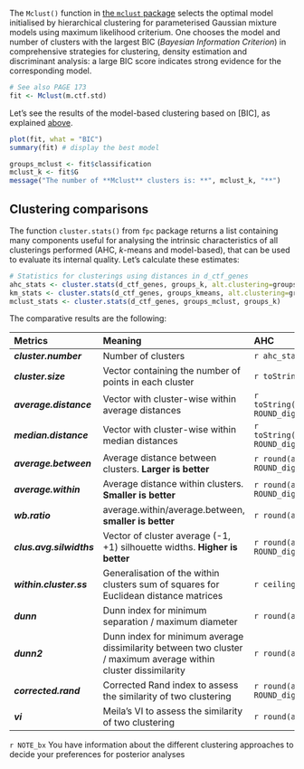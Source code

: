 
The `Mclust()` function in [the `mclust` package](https://mclust-org.github.io/mclust/articles/mclust.html) selects the optimal model initialised by hierarchical clustering for parameterised Gaussian mixture models using maximum likelihood criterium. One chooses the model and number of clusters with the largest BIC (_Bayesian Information Criterion_) in comprehensive strategies for clustering, density estimation and discriminant analysis: a large BIC score indicates strong evidence for the corresponding model.

```r
# See also PAGE 173
fit <- Mclust(m.ctf.std)
```

Let's see the results of the model-based clustering based on [BIC], as explained [above](#clustbkg).

```r
plot(fit, what = "BIC")
summary(fit) # display the best model

groups_mclust <- fit$classification
mclust_k <- fit$G
message("The number of **Mclust** clusters is: **", mclust_k, "**")
```



## Clustering comparisons

The function `cluster.stats()` from `fpc` package returns a list containing many components useful for analysing the intrinsic characteristics of all clusterings performed (AHC, _k_-means and model-based), that can be used to evaluate its internal quality. Let's calculate these estimates:

```r
# Statistics for clusterings using distances in d_ctf_genes
ahc_stats <- cluster.stats(d_ctf_genes, groups_k, alt.clustering=groups_kmeans)
km_stats <- cluster.stats(d_ctf_genes, groups_kmeans, alt.clustering=groups_mclust)
mclust_stats <- cluster.stats(d_ctf_genes, groups_mclust, groups_k)
```

The comparative results are the following:


Metrics | Meaning | AHC | k-means | Model-based
:---    | :---    | :---    | :--- | :---
***cluster.number*** | Number of clusters | `r ahc_stats$cluster.number` | `r km_stats$cluster.number` | `r mclust_stats$cluster.number`
***cluster.size*** | Vector containing the number of points in each cluster | `r toString(ahc_stats$cluster.size)` | `r toString(km_stats$cluster.size)` | `r toString(mclust_stats$cluster.size)`
***average.distance*** | Vector with cluster-wise within average distances | `r toString(round(ahc_stats$average.distance, ROUND_dig))` | `r toString(round(km_stats$average.distance, ROUND_dig))` | `r toString(round(mclust_stats$average.distance, ROUND_dig))`
***median.distance*** | Vector with cluster-wise within median distances | `r toString(round(ahc_stats$median.distance, ROUND_dig))` | `r toString(round(km_stats$median.distance, ROUND_dig))` | `r toString(round(mclust_stats$median.distance, ROUND_dig))`
***average.between*** | Average distance between clusters. **Larger is better** | `r round(ahc_stats$average.between, ROUND_dig)` | `r round(km_stats$average.between, ROUND_dig)` | `r round(mclust_stats$average.between, ROUND_dig)`
***average.within*** | Average distance within clusters. **Smaller is better** | `r round(ahc_stats$average.within, ROUND_dig)` | `r round(km_stats$average.within, ROUND_dig)` | `r round(mclust_stats$average.within, ROUND_dig)`
***wb.ratio*** | average.within/average.between, **smaller is better** | `r round(ahc_stats$wb.ratio, ROUND_dig)` | `r round(km_stats$wb.ratio, ROUND_dig)` | `r round(mclust_stats$wb.ratio, ROUND_dig)`
***clus.avg.silwidths*** | Vector of cluster average (-1, +1) silhouette widths. **Higher is better** | `r round(ahc_stats$clus.avg.silwidths, ROUND_dig)` | `r round(km_stats$clus.avg.silwidths, ROUND_dig)` | `r round(mclust_stats$clus.avg.silwidths, ROUND_dig)`
***within.cluster.ss*** | Generalisation of the within clusters sum of squares for Euclidean distance matrices | `r ceiling(ahc_stats$within.cluster.ss)` | `r ceiling(km_stats$within.cluster.ss)` | `r ceiling(mclust_stats$within.cluster.ss)`
***dunn*** | Dunn index for minimum separation / maximum diameter | `r round(ahc_stats$dunn, ROUND_dig)` | `r round(km_stats$dunn, ROUND_dig)`  | `r round(mclust_stats$dunn, ROUND_dig)`
***dunn2*** | Dunn index for minimum average dissimilarity between two cluster / maximum average within cluster dissimilarity | `r round(ahc_stats$dunn2, ROUND_dig)` | `r round(km_stats$dunn2, ROUND_dig)`  | `r round(mclust_stats$dunn2, ROUND_dig)`
***corrected.rand*** | Corrected Rand index to assess the similarity of two clustering | `r round(ahc_stats$corrected.rand, ROUND_dig)` | `r round(km_stats$corrected.rand, ROUND_dig)` | `r round(mclust_stats$corrected.rand, ROUND_dig)`
***vi*** | Meila's VI to assess the similarity of two clustering | `r round(ahc_stats$vi, ROUND_dig)` | `r round(km_stats$vi, ROUND_dig)` | `r round(mclust_stats$vi, ROUND_dig)`

`r NOTE_bx`
  You have information about the different clustering approaches to decide your preferences for posterior analyses
</div>